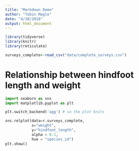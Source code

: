 ```yaml
---
title: "Markdown Demo"
author: "Tobin Magle"
date: "4/10/2018"
output: html_document
---
```


```r
library(tidyverse)
library(knitr)
library(reticulate)

surveys_complete<-read_csv("data/complete_surveys.csv")
```

# Relationship between hindfoot length and weight

```python

import seaborn as sns
import matplotlib.pyplot as plt

plt.switch_backend('agg') # so the plot knits

sns.relplot(data=r.surveys_complete,
            x="weight", 
            y="hindfoot_length", 
            alpha = 0.1, 
            hue = "species_id")
plt.show()
```
